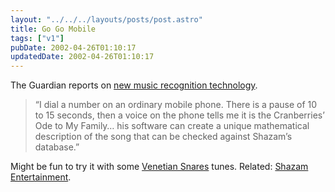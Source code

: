 ```yaml
---
layout: "../../../layouts/posts/post.astro"
title: Go Go Mobile
tags: ["v1"]
pubDate: 2002-04-26T01:10:17
updatedDate: 2002-04-26T01:10:17
---
```


The Guardian reports on [new music recognition technology][1].

> &#8220;I dial a number on an ordinary mobile phone. There is a pause of 10 to 15 seconds, then a voice on the phone tells me it is the Cranberries&#8217; Ode to My Family&#8230; his software can create a unique mathematical description of the song that can be checked against Shazam&#8217;s database.&#8221;

Might be fun to try it with some [Venetian Snares][2] tunes. Related: [Shazam Entertainment][3].

[1]: http://www.guardian.co.uk/online/story/0,3605,689892,00.html "The Guardian: Heard it thru' the mobile"
[2]: http://www.planet-mu.com/artist21.html "Venetian Snares on Planet-Mu"
[3]: http://www.shazamentertainment.com/ "Shazam Entertainment: developed a service to identify songs from any music source with a mobile phone"
